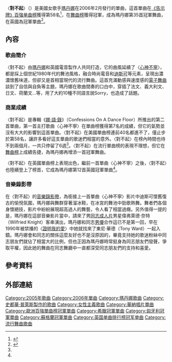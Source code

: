 {{NoteTA
|G1=Show
|G2=Music
|1=zh-cn:麦当娜;zh-hk:麥當娜;zh-tw:瑪丹娜
}}
{{Infobox song
| name       = 對不起
| original_name = {{lang|en|"Sorry"}}
| type       = single
| artist     = [[瑪丹娜|瑪丹娜]]
| album      = [[娜語錄|娜語錄]]
| B-side     = 〈Let It Will Be〉
| released   = {{Start date|2006|02|07}}
| format     = {{hlist|[[CD|CD]]|[[數位音樂下載|數位下載]]|混音單曲}}
| recorded   = 2005年
| genre      = {{hlist|[[流行舞曲|流行舞曲]]|[[浩室|浩室]]|[[迪斯科|迪斯科]]}}
| length     = {{Duration|m=4|s=43}}
| label      = [[华纳唱片|華納兄弟]]
| writer     = {{hlist|瑪丹娜|{{le|史都華·普萊斯|Stuart Price}}}}
| producer   = {{hlist|瑪丹娜|{{le|史都華·普萊斯|Stuart Price}}}}
| prev_title = [[心神不宁_(歌曲)|心神不宁]]
| prev_year  = 2005
| next_title = [[在一起_(瑪丹娜歌曲)|在一起]]
| next_year  = 2006
| misc       = {{External music video|{{YouTube|rdccTOcX7o4|〈對不起〉}}}}
}}

〈'''對不起'''〉（{{lang-en|"Sorry"}}）是美國女歌手[[瑪丹娜|瑪丹娜]]在2006年2月發行的單曲，這首單曲在[[告示牌百强单曲榜|《告示牌》百强单曲榜]]獲得第58名<ref name="#1">{{Cite web |url=http://www.billboard.com/artist/308786/madonna/chart |title=美國告示牌官網瑪丹娜單曲資料庫 |access-date=2015-02-22 |archive-date=2015-08-22 |archive-url=https://web.archive.org/web/20150822123321/http://www.billboard.com/artist/308786/madonna/chart |dead-url=no }}</ref>，在[[告示牌舞曲排行榜|舞曲榜]]獲得冠軍，成為瑪丹娜第35首冠軍舞曲，在英國為冠軍單曲<ref name="#2">{{Cite web |url=http://www.officialcharts.com/Artist/28948/MADONNA/ |title=英國官方排行榜瑪丹娜資料庫 |access-date=2015-02-22 |archive-date=2018-03-18 |archive-url=https://web.archive.org/web/20180318212925/http://www.officialcharts.com/artist/28948/madonna/ |dead-url=no }}</ref>。

== 內容 ==
=== 歌曲簡介 ===
〈對不起〉由[[瑪丹娜|瑪丹娜]]和英國電音製作人{{le|史都華·普萊斯|Stuart Price}}共同打造，它的曲風延續了〈[[心神不宁_(歌曲)|心神不寧]]〉，都是採上個世紀1980年代的舞池風格，融合時尚電音和[[迪斯可|迪斯可]]等元素，呈現出濃濃懷舊味道，但卻又是首相當現代的流行舞曲。這首充滿動感與速度感的[[電子舞曲|電子舞曲]]談到了自信與自負等主題，瑪丹娜在歌曲間奏的口白中，穿插了法文、義大利文、日文、荷蘭文…等，用了大約10種不同語言說Sorry，也造成了話題。

=== 商業成績 ===
〈對不起〉是專輯《[[娜語錄|娜‧語‧錄]]》（Confessions On A Dance Floor）所推出的第二首單曲，第一首主打歌曲〈心神不寧〉在單曲榜獲得第7名的成績，但它的氣勢並沒有大大的影響到這首單曲。〈對不起〉在美國單曲榜連前40名都進不了，僅止步於第58名，讓許多看好這支單曲的歌迷們相當的意外。〈對不起〉在榜內時間也待不到兩個月，一共只停留了6週<ref name="#1"/>。〈對不起〉在流行單曲榜的表現不理想，但它在[[告示牌舞曲排行榜|舞曲榜]]上成績告捷，為瑪丹娜再增添一首冠軍舞曲。

〈對不起〉在英國單曲榜上表現出色，繼前一首單曲〈心神不寧〉之後，〈對不起〉也陸續登上了榜首，它成為瑪丹娜第12首英國冠軍單曲<ref name="#2"/>。

=== 音樂錄影帶 ===
在〈對不起〉的[[音樂錄影帶|音樂錄影帶]]，為銜接上一首單曲〈心神不寧〉影片中迪斯可懷舊復古的愉悅氛圍，瑪丹娜與舞群穿著溜冰鞋，在冰宮的舞池中勁歌熱舞。舞者們各個身懷絕技，影片中紛紛展現超高過人的舞藝，令人看了相當過癮。另外值得一提的是，瑪丹娜在這部音樂影片當中，請來了男[[同志_(LGBT)|同志]][[成人片|成人片]]男星偉弗萊德·奈特（Wilfried Knight）客串演出，瑪丹娜和同志[[男優|男優]]合作這已不是第一回，早在1990年被禁播的〈[[證明我的愛|證明我的愛]]〉中她就找來了東尼·華德（Tony Ward）一起入鏡。瑪丹娜會和同志的關係這麼友好也不是沒原因的，畢竟支持她的歌迷粉絲中同志朋友們就佔了相當大的比例，但也正因為瑪丹娜時常挺身為同志朋友們發聲，爭取平權，因此她的舞曲在同志舞廳中一直都深受同志朋友們的支持和喜愛。

== 參考資料 ==
{{Reflist}}

== 外部連結 ==

{{瑪丹娜歌曲}}
{{DEFAULTSORT:Sorry}}
[[Category:2005年歌曲|Category:2005年歌曲]]
[[Category:2006年單曲|Category:2006年單曲]]
[[Category:瑪丹娜歌曲|Category:瑪丹娜歌曲]]
[[Category:史都華·普萊斯製作的歌曲|Category:史都華·普萊斯製作的歌曲]]
[[Category:女性主義歌曲|Category:女性主義歌曲]]
[[Category:華納唱片單曲|Category:華納唱片單曲]]
[[Category:歐洲百強單曲榜冠軍單曲|Category:歐洲百強單曲榜冠軍單曲]]
[[Category:希臘冠軍單曲|Category:希臘冠軍單曲]]
[[Category:匈牙利冠軍單曲|Category:匈牙利冠軍單曲]]
[[Category:蘇格蘭冠軍單曲|Category:蘇格蘭冠軍單曲]]
[[Category:英国单曲排行榜冠军单曲|Category:英国单曲排行榜冠军单曲]]
[[Category:流行舞曲歌曲|Category:流行舞曲歌曲]]